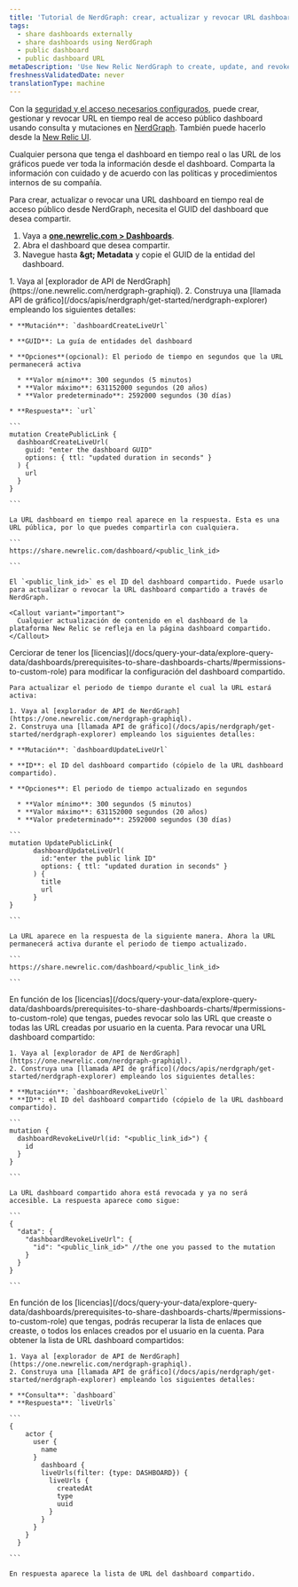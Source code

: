```yaml
---
title: 'Tutorial de NerdGraph: crear, actualizar y revocar URL dashboard de uso compartido públicos'
tags:
  - share dashboards externally
  - share dashboards using NerdGraph
  - public dashboard
  - public dashboard URL
metaDescription: 'Use New Relic NerdGraph to create, update, and revoke live dashboard URLs'
freshnessValidatedDate: never
translationType: machine
---
```


Con la [seguridad y el acceso necesarios configurados,](/docs/query-your-data/explore-query-data/dashboards/prerequisites-to-share-dashboards-charts) puede crear, gestionar y revocar URL en tiempo real de acceso público dashboard usando consulta y mutaciones en [NerdGraph](/docs/apis/nerdgraph/get-started/introduction-new-relic-nerdgraph). También puede hacerlo desde la [New Relic UI](/docs/query-your-data/explore-query-data/dashboards/share-charts-dashboards-externally/#dashboard).

<Callout variant="caution">
  Cualquier persona que tenga el dashboard en tiempo real o las URL de los gráficos puede ver toda la información desde el dashboard. Comparta la información con cuidado y de acuerdo con las políticas y procedimientos internos de su compañía.
</Callout>

Para crear, actualizar o revocar una URL dashboard en tiempo real de acceso público desde NerdGraph, necesita el GUID del dashboard que desea compartir.

1. Vaya a <DNT>**[one.newrelic.com &gt; Dashboards](https://one.newrelic.com//dashboards)**</DNT>.
2. Abra el dashboard que desea compartir.
3. Navegue hasta <DNT>**<Icon name="fe-more-horizontal" /> &amp;gt; Metadata**</DNT> y copie el GUID de la entidad del dashboard.

<CollapserGroup>
  <Collapser id="create-dashboard-url-nerdgraph" title="Crear una URL dashboard en tiempo real">
    1. Vaya al [explorador de API de NerdGraph](https://one.newrelic.com/nerdgraph-graphiql).
    2. Construya una [llamada API de gráfico](/docs/apis/nerdgraph/get-started/nerdgraph-explorer) empleando los siguientes detalles:

    * **Mutación**: `dashboardCreateLiveUrl`

    * **GUID**: La guía de entidades del dashboard

    * **Opciones**(opcional): El periodo de tiempo en segundos que la URL permanecerá activa

      * **Valor mínimo**: 300 segundos (5 minutos)
      * **Valor máximo**: 631152000 segundos (20 años)
      * **Valor predeterminado**: 2592000 segundos (30 días)

    * **Respuesta**: `url`

    ```
    mutation CreatePublicLink {
      dashboardCreateLiveUrl(
        guid: "enter the dashboard GUID"
        options: { ttl: "updated duration in seconds" }
      ) {
        url
      }
    }

    ```

    La URL dashboard en tiempo real aparece en la respuesta. Esta es una URL pública, por lo que puedes compartirla con cualquiera.

    ```
    https://share.newrelic.com/dashboard/<public_link_id>

    ```

    El `<public_link_id>` es el ID del dashboard compartido. Puede usarlo para actualizar o revocar la URL dashboard compartido a través de NerdGraph.

    <Callout variant="important">
      Cualquier actualización de contenido en el dashboard de la plataforma New Relic se refleja en la página dashboard compartido.
    </Callout>
  </Collapser>

  <Collapser id="update-dashboard-url-nerdgraph" title="Actualizar la URL de un dashboard en tiempo real">
    Cerciorar de tener los [licencias](/docs/query-your-data/explore-query-data/dashboards/prerequisites-to-share-dashboards-charts/#permissions-to-custom-role) para modificar la configuración del dashboard compartido.

    Para actualizar el periodo de tiempo durante el cual la URL estará activa:

    1. Vaya al [explorador de API de NerdGraph](https://one.newrelic.com/nerdgraph-graphiql).
    2. Construya una [llamada API de gráfico](/docs/apis/nerdgraph/get-started/nerdgraph-explorer) empleando los siguientes detalles:

    * **Mutación**: `dashboardUpdateLiveUrl`

    * **ID**: el ID del dashboard compartido (cópielo de la URL dashboard compartido).

    * **Opciones**: El periodo de tiempo actualizado en segundos

      * **Valor mínimo**: 300 segundos (5 minutos)
      * **Valor máximo**: 631152000 segundos (20 años)
      * **Valor predeterminado**: 2592000 segundos (30 días)

    ```
    mutation UpdatePublicLink{
          dashboardUpdateLiveUrl(
            id:"enter the public link ID"
            options: { ttl: "updated duration in seconds" }
          ) {
            title
            url
          }
    }

    ```

    La URL aparece en la respuesta de la siguiente manera. Ahora la URL permanecerá activa durante el periodo de tiempo actualizado.

    ```
    https://share.newrelic.com/dashboard/<public_link_id>

    ```
  </Collapser>

  <Collapser id="revoke-dashboard-url-nerdgraph" title="Revocar la URL de un dashboard en tiempo real">
    En función de los [licencias](/docs/query-your-data/explore-query-data/dashboards/prerequisites-to-share-dashboards-charts/#permissions-to-custom-role) que tengas, puedes revocar solo las URL que creaste o todas las URL creadas por usuario en la cuenta. Para revocar una URL dashboard compartido:

    1. Vaya al [explorador de API de NerdGraph](https://one.newrelic.com/nerdgraph-graphiql).
    2. Construya una [llamada API de gráfico](/docs/apis/nerdgraph/get-started/nerdgraph-explorer) empleando los siguientes detalles:

    * **Mutación**: `dashboardRevokeLiveUrl`
    * **ID**: el ID del dashboard compartido (cópielo de la URL dashboard compartido).

    ```
    mutation {
      dashboardRevokeLiveUrl(id: "<public_link_id>") {
        id
      }
    }

    ```

    La URL dashboard compartido ahora está revocada y ya no será accesible. La respuesta aparece como sigue:

    ```
    {
      "data": {
        "dashboardRevokeLiveUrl": {
          "id": "<public_link_id>" //the one you passed to the mutation
        }
      }
    }

    ```
  </Collapser>

  <Collapser id="list-dashboard-url-nerdgraph" title="Lista de todas las URL dashboard compartidos">
    En función de los [licencias](/docs/query-your-data/explore-query-data/dashboards/prerequisites-to-share-dashboards-charts/#permissions-to-custom-role) que tengas, podrás recuperar la lista de enlaces que creaste, o todos los enlaces creados por el usuario en la cuenta. Para obtener la lista de URL dashboard compartidos:

    1. Vaya al [explorador de API de NerdGraph](https://one.newrelic.com/nerdgraph-graphiql).
    2. Construya una [llamada API de gráfico](/docs/apis/nerdgraph/get-started/nerdgraph-explorer) empleando los siguientes detalles:

    * **Consulta**: `dashboard`
    * **Respuesta**: `liveUrls`

    ```
    {
        actor {
          user {
            name
          }
            dashboard {
            liveUrls(filter: {type: DASHBOARD}) {
              liveUrls {
                createdAt
                type
                uuid
              }
            }
          }
        }
      }

    ```

    En respuesta aparece la lista de URL del dashboard compartido.
  </Collapser>
</CollapserGroup>